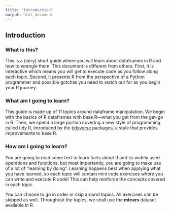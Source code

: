 ```yaml
---
title: "Introduction"
output: html_document
---
```


## Introduction

### What is this?

This is a (very) short guide where you will learn about dataframes in R and how to wrangle them. This document is different from others. First, it is interactive which means you will get to execute code as you follow along each topic. Second, it presents R from the perspective of a Python programmer and possible gotchas you need to watch out for as you begin your R journey.

### What am I going to learn?

This guide is made up of 11 topics around dataframe manipulation. We begin with the basics of R dataframes with base R---what you get from the get-go in R. Then, we spend a large portion covering a new style of programming called tidy R, introduced by the [tidyverse](https://www.tidyverse.org) packages, a style that provides improvements to base R.

### How am I going to learn?

You are going to read some text to learn facts about R and its widely used operations and functions, but most importantly, you are going to make use of a lot of "learning by doing". Learning happens best when applying what you have learned, so each topic will contain mini code exercises where you can write and execute R code! This can help reinforce the concepts covered in each topic.

You can choose to go in order or skip around topics. All exercises can be skipped as well. Throughout the topics, we shall use the **mtcars** dataset available in R.
